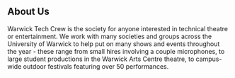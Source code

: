 ## About Us

Warwick Tech Crew is the society for anyone interested in technical
theatre or entertainment. We work with many societies and groups across
the University of Warwick to help put on many shows and events
throughout the year - these range from small hires involving a
couple microphones, to large student productions in the Warwick Arts
Centre theatre, to campus-wide outdoor festivals featuring over 50
performances.